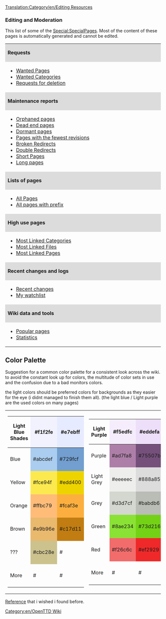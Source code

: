 [[Translation:Category/en/Editing Resources]]
<!-- temporary gathering data here until i'll find a better place for it --~~~~ -->

===Editing and Moderation===

This list of some of the [[Special:SpecialPages]]. Most of the content of these pages is automatically generated and cannot be edited. 

{| width="100%"
|colspan=2 style="background:#DCDCDC;"|'''Requests'''
|-
| width="35%" |
* [[Special:WantedPages|Wanted Pages]]
* [[Special:Wantedcategories|Wanted Categories]]
* [[:Category:en/Requests for deletion|Requests for deletion]]
|
* [[:Category:en/Articles to be expanded|Articles to be expanded]]
* [[:Category:en/Articles to be updated|Articles to be updated]]
* [[:Category:en/Articles to be merged|Articles to be merged]]
|-
|colspan=2 style="background:#DCDCDC;"|'''Maintenance reports'''
|-
| 
* [[Special:Lonelypages|Orphaned pages]]
* [[Special:Deadendpages|Dead end pages]]
* [[Special:Ancientpages|Dormant pages]]
* [[Special:Fewestrevisions|Pages with the fewest revisions]]
* [[Special:BrokenRedirects|Broken Redirects]]
* [[Special:DoubleRedirects|Double Redirects]]
* [[Special:ShortPages|Short Pages]]
* [[Special:LongPages|Long pages]]
| style="vertical-align:top;"|
* [[Special:Uncategorizedcategories|Uncategorized categories]]
* [[Special:Uncategorizedpages|Uncategorized pages]]
* [[Special:Uncategorizedimages|Uncategorized images]]
* [[Special:Unusedimages|Unused images]]
* [[Special:Unusedcategories|Unused categories]]
* [[Special:Unusedtemplates|Unused templates]]
|-
|colspan=2 style="background:#DCDCDC;"|'''Lists of pages'''
|-
|
* [[Special:AllPages|All Pages]]
* [[Special:PrefixIndex|All pages with prefix]]
|
* [[Special:Categories|Categories]]
* [[Special:Listredirects|List of all redirects]]
|-
|colspan=2 style="background:#DCDCDC;"|'''High use pages'''
|-
|
* [[Special:MostLinkedCategories|Most Linked Categories]]
* [[Special:Mostimages|Most Linked Files]]
* [[Special:Mostlinked|Most Linked Pages]]
|
* [[Special:MostLinkedTemplates|Most Linked Templates]]
* [[Special:MostCategories|Pages with the most categories]]
* [[Special:MostRevisions|Pages with the most revisions]]
|-
|colspan=2 style="background:#DCDCDC;"|'''Recent changes and logs'''
|-
|
* [[Special:RecentChanges|Recent changes]]
* [[Special:Watchlist|My watchlist]]
|
* [[Special:Newpages|New pages]]
* [[Special:Newimages|New images]]
|-
|colspan=2 style="background:#DCDCDC;"|'''Wiki data and tools'''
|-
|
* [[Special:Popularpages|Popular pages]]
* [[Special:Statistics|Statistics]]
|
* [[Special:Version|Version]]
|}


== Color Palette ==
Suggestion for a common color palette for a consistent look across the wiki.<br />
to avoid the constant look up for colors, the multitude of color sets in use and the confusion due to a bad monitors colors.

the light colors should be preferred colors for backgrounds as they easier for the eye (i didnt managed to finish them all).
(the light blue / Light purple are the used colors on many pages)


{|style="width:100%;"
|style="width:30%;"|
{|
!style="width:100px;"| Light Blue Shades
|style="background:#f1f2fe; height:75px; width:75px; -moz-border-radius:1em;"|#f1f2fe
|style="background:#e7ebff; height:75px; width:75px; -moz-border-radius:1em;"|#e7ebff
|-
! Blue
|style="background:#abcdef; height:75px; width:75px; -moz-border-radius:1em;"|#abcdef
|style="background:#729fcf; height:75px; width:75px; -moz-border-radius:1em;"|#729fcf
|-
! Yellow
|style="background:#fce94f; height:75px; width:75px; -moz-border-radius:1em;"|#fce94f
|style="background:#edd400; height:75px; width:75px; -moz-border-radius:1em;"|#edd400
|-
! Orange
|style="background:#ffbc79; height:75px; width:75px; -moz-border-radius:1em;"|#ffbc79
|style="background:#fcaf3e; height:75px; width:75px; -moz-border-radius:1em;"|#fcaf3e
|-
! Brown
|style="background:#e9b96e; height:75px; width:75px; -moz-border-radius:1em;"|#e9b96e
|style="background:#c17d11; height:75px; width:75px; -moz-border-radius:1em;"|#c17d11
|-
! ???
|style="background:#cbc28e; height:75px; width:75px; -moz-border-radius:1em;"|#cbc28e
|style=" height:75px; width:75px; -moz-border-radius:1em;"|#
|-
! More
|style=" height:75px; width:75px; -moz-border-radius:1em;"|#
|style=" height:75px; width:75px; -moz-border-radius:1em;"|#
|}
|
{|
!style="width:100px;"| Light Purple
|style="background:#f5edfc; height:75px; width:75px; -moz-border-radius:1em;"|#f5edfc
|style="background:#eddefa; height:75px; width:75px; -moz-border-radius:1em;"|#eddefa
|-
! Purple
|style="background:#ad7fa8; height:75px; width:75px; -moz-border-radius:1em;"|#ad7fa8
|style="background:#75507b; height:75px; width:75px; -moz-border-radius:1em;"|#75507b
|-
! Light Grey
|style="background:#eeeeec; height:75px; width:75px; -moz-border-radius:1em;"|#eeeeec
|style="background:#dcdcdc; height:75px; width:75px; -moz-border-radius:1em;"|#888a85
|-
! Grey
|style="background:#d3d7cf; height:75px; width:75px; -moz-border-radius:1em;"|#d3d7cf
|style="background:#babdb6; height:75px; width:75px; -moz-border-radius:1em;"|#babdb6
|-
! Green
|style="background:#8ae234; height:75px; width:75px; -moz-border-radius:1em;"|#8ae234
|style="background:#73d216; height:75px; width:75px; -moz-border-radius:1em;"|#73d216
|-
! Red
|style="background:#f26c6c; height:75px; width:75px; -moz-border-radius:1em;"|#f26c6c
|style="background:#ef2929; height:75px; width:75px; -moz-border-radius:1em;"|#ef2929
|-
! More
|style=" height:75px; width:75px; -moz-border-radius:1em;"|#
|style=" height:75px; width:75px; -moz-border-radius:1em;"|#
|}
|}


[http://help.wikia.com/wiki/Help:Color#X11_color_names Reference] that i wished i found before.



[[Category:en/OpenTTD Wiki]]